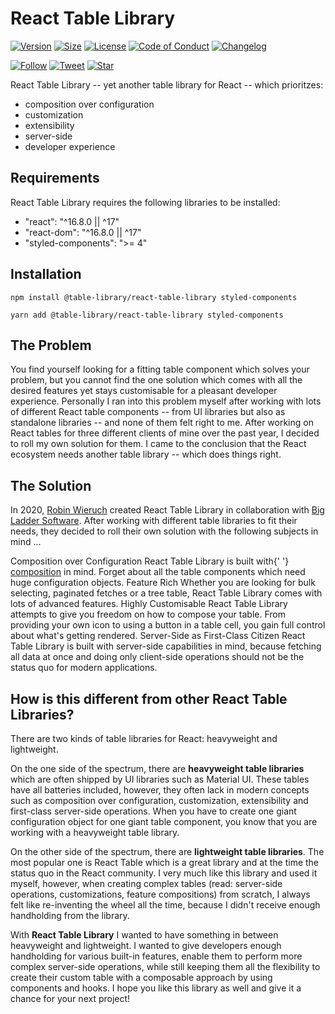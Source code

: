 

<Meta title="Getting Started/Introduction" />

# React Table Library

[![Version][version-badge]][package]
[![Size][size-badge]][size]
[![License][license-badge]][license]
[![Code of Conduct][coc-badge]][coc]
[![Changelog][changelog-badge]][changelog]

[![Follow][twitter-follow-badge]][twitter-follow]
[![Tweet][twitter-badge]][twitter]
[![Star][github-star-badge]][github-star]

React Table Library -- yet another table library for React -- which prioritzes:

- composition over configuration
- customization
- extensibility
- server-side
- developer experience

## Requirements

React Table Library requires the following libraries to be installed:

- "react": "^16.8.0 || ^17"
- "react-dom": "^16.8.0 || ^17"
- "styled-components": ">= 4"

## Installation

```
npm install @table-library/react-table-library styled-components
```

```
yarn add @table-library/react-table-library styled-components
```

## The Problem

You find yourself looking for a fitting table component which solves your problem, but you cannot find the one solution which comes with all the desired features yet stays customisable for a pleasant developer experience. Personally I ran into this problem myself after working with lots of different React table components -- from UI libraries but also as standalone libraries -- and none of them felt right to me. After working on React tables for three different clients of mine over the past year, I decided to roll my own solution for them. I came to the conclusion that the React ecosystem needs another table library -- which does things right.

## The Solution

In 2020, [Robin Wieruch](https://www.robinwieruch.de) created React Table Library in collaboration with [Big Ladder Software](https://bigladdersoftware.com/). After working with different table libraries to fit their needs, they decided to roll their own solution with the following subjects in mind ...

<Grid container spacing={3}>
  <Grid item xs={6}>
    <Card style={{ height: '100%' }}>
      <CardContent>
        <Typography color="textSecondary" gutterBottom>
          Composition over Configuration
        </Typography>
        <Typography variant="body2" component="p">
          React Table Library is built with{' '}
          <a href="https://www.robinwieruch.de/react-component-composition/">composition</a> in
          mind. Forget about all the table components which need huge configuration objects.
        </Typography>
      </CardContent>
    </Card>
  </Grid>
  <Grid item xs={6}>
    <Card style={{ height: '100%' }}>
      <CardContent>
        <Typography color="textSecondary" gutterBottom>
          Feature Rich
        </Typography>
        <Typography variant="body2" component="p">
          Whether you are looking for bulk selecting, paginated fetches or a tree table, React Table
          Library comes with lots of advanced features.
        </Typography>
      </CardContent>
    </Card>
  </Grid>
  <Grid item xs={6}>
    <Card style={{ height: '100%' }}>
      <CardContent>
        <Typography color="textSecondary" gutterBottom>
          Highly Customisable
        </Typography>
        <Typography variant="body2" component="p">
          React Table Library attempts to give you freedom on how to compose your table. From
          providing your own icon to using a button in a table cell, you gain full control about
          what's getting rendered.
        </Typography>
      </CardContent>
    </Card>
  </Grid>
  <Grid item xs={6}>
    <Card style={{ height: '100%' }}>
      <CardContent>
        <Typography color="textSecondary" gutterBottom>
          Server-Side as First-Class Citizen
        </Typography>
        <Typography variant="body2" component="p">
          React Table Library is built with server-side capabilities in mind, because fetching all
          data at once and doing only client-side operations should not be the status quo for modern
          applications.
        </Typography>
      </CardContent>
    </Card>
  </Grid>
</Grid>

## How is this different from other React Table Libraries?

There are two kinds of table libraries for React: heavyweight and lightweight.

On the one side of the spectrum, there are **heavyweight table libraries** which are often shipped by UI libraries such as Material UI. These tables have all batteries included, however, they often lack in modern concepts such as composition over configuration, customization, extensibility and first-class server-side operations. When you have to create one giant configuration object for one giant table component, you know that you are working with a heavyweight table library.

On the other side of the spectrum, there are **lightweight table libraries**. The most popular one is React Table which is a great library and at the time the status quo in the React community. I very much like this library and used it myself, however, when creating complex tables (read: server-side operations, customizations, feature compositions) from scratch, I always felt like re-inventing the wheel all the time, because I didn't receive enough handholding from the library.

With **React Table Library** I wanted to have something in between heavyweight and lightweight. I wanted to give developers enough handholding for various built-in features, enable them to perform more complex server-side operations, while still keeping them all the flexibility to create their custom table with a composable approach by using components and hooks. I hope you like this library as well and give it a chance for your next project!

[version-badge]: https://img.shields.io/npm/v/@table-library/react-table-library
[package]: https://www.npmjs.com/package/@table-library/react-table-library
[license-badge]: https://img.shields.io/npm/l/@table-library/react-table-library.svg?style=flat-square
[license]: https://github.com/table-library/react-table-library/blob/master/LICENSE
[github-star-badge]: https://img.shields.io/github/stars/table-library/react-table-library?style=social
[github-star]: https://github.com/table-library/react-table-library/
[coc-badge]: https://img.shields.io/badge/code%20of-conduct-ff69b4.svg?style=flat-square
[coc]: https://github.com/table-library/react-table-library/blob/master/CODE_OF_CONDUCT.md
[changelog-badge]: https://img.shields.io/badge/Change-Log-blue
[changelog]: https://github.com/table-library/react-table-library/blob/master/CHANGELOG.md
[twitter]: https://twitter.com/intent/tweet?text=Check%20out%20react-table-library%20by%20%40rwieruch%20https%3A%2F%2Fgithub.com%2Ftable-library%2Freact-table-library%20%F0%9F%91%8D
[twitter-badge]: https://img.shields.io/twitter/url/https/github.com/table-library/react-table-library.svg?style=social
[twitter-follow]: https://twitter.com/rwieruch
[twitter-follow-badge]: https://img.shields.io/twitter/follow/rwieruch?style=social
[size-badge]: https://badgen.net/bundlephobia/minzip/@table-library/react-table-library@latest
[size]: https://bundlephobia.com/package/@table-library/react-table-library
